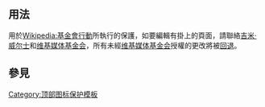 <includeonly><!-- 在這裡加入模板的保護標識 --></includeonly><noinclude>{{template doc page viewed directly}}</noinclude>
<!-- 在本行下編輯模板說明 -->

== 用法 ==
{{tl|Reset}}用於[[Wikipedia:基金會行動]]所執行的保護，如要編輯有掛上{{tl|Reset}}的頁面，請聯絡[[User:Jimbo Wales|吉米·威尔士]]和[[meta:Wikimedia Foundation|维基媒体基金会]]，所有未經[[维基媒体基金会]]授權的更改將被[[Wikipedia:回退|回退]]。

== 參見 ==
{{保護模板列表}}
<includeonly>
<!-- 本行下加入模板的分類 -->
[[Category:顶部图标保护模板]]
<!-- 本行下加入模板的跨語言鏈接 -->
</includeonly>